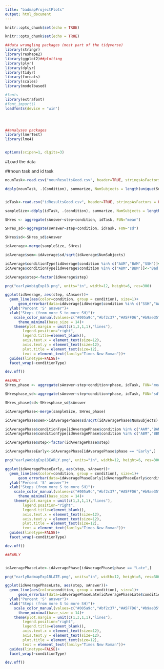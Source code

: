 ```yaml
---
title: "badmapProjectPlots"
output: html_document
---
```


```r
knitr::opts_chunk$set(echo = TRUE)
```

```r
knitr::opts_chunk$set(echo = TRUE)

##data wrangling packages (most part of the tidyverse)
library(stringr)
library(reshape2)
library(ggplot2)##plotting
library(plyr)
library(dplyr)
library(tidyr)
library(forcats)
library(scales)
library(modelbased)

#fonts
library(extrafont)
#font_import()
loadfonts(device = "win")




##analyses packages
library(lmerTest)
library(lme4)


options(scipen=1, digits=3)

```

#Load the data

##noun task and id task
```r
nounTask<-read.csv("nounResultsGood.csv", header=TRUE, stringsAsFactors = FALSE)

ddply(nounTask, .(Condition), summarize, NumSubjects = length(unique(Subject)))


idTask<-read.csv("idResultsGood.csv", header=TRUE, stringsAsFactors = FALSE)

sampleSize<-ddply(idTask, .(condition), summarize, NumSubjects = length(unique(subject)))

```



```r
SHres <- aggregate(sAnswer~step+condition, idTask, FUN="mean")

SHres_sd<-aggregate(sAnswer~step+condition, idTask, FUN="sd")

SHres$sd<-SHres_sd$sAnswer

idAverage<-merge(sampleSize, SHres)

idAverage$sem<-idAverage$sd/sqrt(idAverage$NumSubjects)

idAverage$conditionType[idAverage$condition %in% c("AAM","BAM","SSH")]<-"Ambiguous Conditions"
idAverage$conditionType[idAverage$condition %in% c("ABM","BBM")]<-"Bad Map Conditions"

idAverage$step<-factor(idAverage$step)

png("earlyAmbigExp1B.png", units="in", width=12, height=6, res=300)

ggplot(idAverage, aes(step, sAnswer))+
  geom_line(aes(color=condition, group = condition), size=1)+
      geom_errorbar(data=idAverage[idAverage$condition %in% c("SSH","AAM","BAM"),],aes(ymin=sAnswer-sem,ymax=sAnswer+sem), width=.2,size=1,alpha=0.3, position=position_dodge(.9))+
  ylab("Percent 'S' answer")+
  xlab("Steps (from more S to more SH)")+
    scale_color_manual(values=c("#005a9c","#bf2c37","#A5FFD6","#b9ae35","#001f23"),labels=c("Early Ambiguous","Early Bad Map","Late Ambiguous","Late Bad Map","Baseline"))+
      theme_minimal(base_size = 14)+
    theme(plot.margin = unit(c(1,3,1,1),"lines"),
        legend.position="right",
        legend.title=element_blank(),
        axis.text.x = element_text(size=12),
        axis.text.y = element_text(size=12),
        plot.title = element_text(size=12),
        text = element_text(family="Times New Roman"))+
  guides(linetype=FALSE)+
  facet_wrap(~conditionType)

dev.off()
```

```r

##EARLY 
SHres_phase <- aggregate(sAnswer~step+condition+phase, idTask, FUN="mean")

SHresphase_sd<-aggregate(sAnswer~step+condition+phase, idTask, FUN="sd")

SHres_phase$sd<-SHresphase_sd$sAnswer

idAveragePhase<-merge(sampleSize, SHres_phase)

idAveragePhase$sem<-idAveragePhase$sd/sqrt(idAveragePhase$NumSubjects)

idAveragePhase$conditionType[idAveragePhase$condition %in% c("AAM","BAM")]<-"Ambiguous Conditions"
idAveragePhase$conditionType[idAveragePhase$condition %in% c("ABM","BBM","SSH")]<-"Bad Map Conditions"

idAveragePhase$step<-factor(idAveragePhase$step)

idAveragePhaseEarly<-idAveragePhase[idAveragePhase$phase == "Early",]

png("earlyAmbigExp1BEARLY.png", units="in", width=12, height=6, res=300)

ggplot(idAveragePhaseEarly, aes(step, sAnswer))+
  geom_line(aes(color=condition, group = condition), size=1)+
      geom_errorbar(data=idAveragePhaseEarly[idAveragePhaseEarly$condition %in% c("SSH","AAM","BAM"),],aes(ymin=sAnswer-sem,ymax=sAnswer+sem), width=.2,size=1,alpha=0.3, position=position_dodge(.9))+
  ylab("Percent 'S' answer")+
  xlab("Steps (from more S to more SH)")+
    scale_color_manual(values=c("#005a9c","#bf2c37","#A5FFD6","#b9ae35","#001f23"),labels=c("Early Ambiguous","Early Bad Map","Late Ambiguous","Late Bad Map","Baseline"))+
      theme_minimal(base_size = 14)+
    theme(plot.margin = unit(c(1,3,1,1),"lines"),
        legend.position="right",
        legend.title=element_blank(),
        axis.text.x = element_text(size=12),
        axis.text.y = element_text(size=12),
        plot.title = element_text(size=12),
        text = element_text(family="Times New Roman"))+
  guides(linetype=FALSE)+
  facet_wrap(~conditionType)

dev.off()
```

```r

##EARLY 


idAveragePhaseLate<-idAveragePhase[idAveragePhase$phase == "Late",]

png("earlyBadmapExp1BLATE.png", units="in", width=12, height=6, res=300)

ggplot(idAveragePhaseLate, aes(step, sAnswer))+
  geom_line(aes(color=condition, group = condition), size=1)+
      geom_errorbar(data=idAveragePhaseLate[idAveragePhaseLate$condition %in% c("SSH","ABM","BBM"),],aes(ymin=sAnswer-sem,ymax=sAnswer+sem), width=.2,size=1,alpha=0.3, position=position_dodge(.9))+
  ylab("Percent 'S' answer")+
  xlab("Steps (from more S to more SH)")+
    scale_color_manual(values=c("#005a9c","#bf2c37","#A5FFD6","#b9ae35","#001f23"),labels=c("Early Ambiguous","Early Bad Map","Late Ambiguous","Late Bad Map","Baseline"))+
      theme_minimal(base_size = 14)+
    theme(plot.margin = unit(c(1,3,1,1),"lines"),
        legend.position="right",
        legend.title=element_blank(),
        axis.text.x = element_text(size=12),
        axis.text.y = element_text(size=12),
        plot.title = element_text(size=12),
        text = element_text(family="Times New Roman"))+
  guides(linetype=FALSE)+
  facet_wrap(~conditionType)

dev.off()
```
